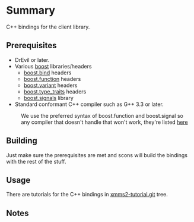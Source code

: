 {{ComponentHeader}}

= Summary =
C++ bindings for the client library.

== Prerequisites ==

* DrEvil or later.
* Various [http://www.boost.org boost] libraries/headers
** [http://www.boost.org/libs/bind/bind.html boost.bind] headers
** [http://www.boost.org/libs/function/index.html boost.function] headers
** [http://www.boost.org/libs/variant/index.html boost.variant] headers
** [http://www.boost.org/libs/type_traits/index.html boost.type_traits] headers
** [http://www.boost.org/libs/signals/index.html boost.signals] library
* Standard conformant C++ compiler such as G++ 3.3 or later.
: We use the preferred syntax of boost.function and boost.signal so any compiler that doesn't handle that won't work, they're listed [http://www.boost.org/doc/html/signals/tutorial.html#id2731333 here]

== Building ==

Just make sure the prerequisites are met and scons will build the bindings with the rest of the stuff.

== Usage ==

There are tutorials for the C++ bindings in [http://git.xmms.se/?p=xmms2-tutorial.git;a=tree;f=c%2B%2B xmms2-tutorial.git] tree.

== Notes ==

{{Bug|845}}